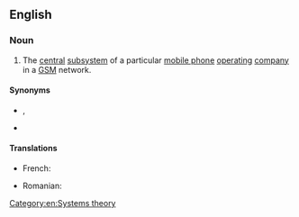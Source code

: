 {{also|network-subsystem}}
==English==

===Noun===
{{en-noun|head=[[network]] [[subsystem]]}}

# {{label|en|telecommunications}} The [[central]] [[subsystem]] of a particular [[mobile phone]] [[operating]] [[company]] in a [[GSM]] network.

====Synonyms====
* {{l|en|network and switching subsystem}}, {{l|en|NSS}}
* {{l|en|GSM core network}}

====Translations====
{{trans-top|subsystem in a GSM network}}
* French: {{t|fr|sous-système réseau}}
{{trans-mid}}
* Romanian: {{t|ro|subsistem de rețea}}
{{trans-bottom}}

[[Category:en:Systems theory]]